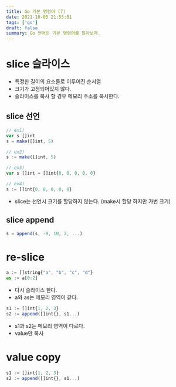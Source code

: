 ```yaml
---
title: Go 기본 명령어 (7)
date: 2021-10-05 21:55:01
tags: ['go']
draft: false
summary: Go 언어의 기본 명령어를 알아보자.
---
```


# slice 슬라이스

- 특정한 길이의 요소들로 이루어진 순서열
- 크기가 고정되어있지 않다.
- 슬라이스를 복사 할 경우 메모리 주소를 복사한다.

## slice 선언

```javascript
// ex1)
var s []int
s = make([]int, 5)

// ex2)
s := make([]int, 5)

// ex3)
var s []int = []int{0, 0, 0, 0, 0}

// ex4)
s := []int{0, 0, 0, 0, 0}
```

- slice는 선언시 크기를 할당하지 않는다. (make시 할당 하지만 가변 크기)

## slice append

```javascript
s = append(s, -9, 10, 2, ...)
```

# re-slice

```javascript
a := []string{"a", "b", "c", "d"}
as := a[0:2]
```

- 다시 슬라이스 한다.
- a와 as는 메모리 영역이 같다.

```javascript
s1 := []int{1, 2, 3}
s2 := append([]int{}, s1...)
```

- s1과 s2는 메모리 영역이 다르다.
- value만 복사

# value copy

```javascript
s1 := []int{1, 2, 3}
s2 := append([]int{}, s1...)
```
